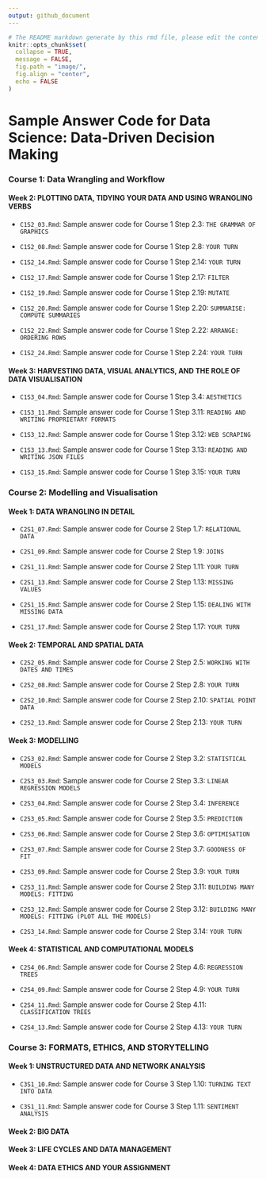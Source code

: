 ```yaml
---
output: github_document
---
```


```r
# The README markdown generate by this rmd file, please edit the content within this R markdown.
knitr::opts_chunk$set(
  collapse = TRUE,
  message = FALSE,
  fig.path = "image/",
  fig.align = "center",
  echo = FALSE
)
```

# Sample Answer Code for Data Science: Data-Driven Decision Making

### Course 1: Data Wrangling and Workflow

#### Week 2: PLOTTING DATA, TIDYING YOUR DATA AND USING WRANGLING VERBS

- `C1S2_03.Rmd`: Sample answer code for Course 1 Step 2.3: `THE GRAMMAR OF GRAPHICS`

- `C1S2_08.Rmd`: Sample answer code for Course 1 Step 2.8: `YOUR TURN`

- `C1S2_14.Rmd`: Sample answer code for Course 1 Step 2.14: `YOUR TURN`

- `C1S2_17.Rmd`: Sample answer code for Course 1 Step 2.17: `FILTER`

- `C1S2_19.Rmd`: Sample answer code for Course 1 Step 2.19: `MUTATE`

- `C1S2_20.Rmd`: Sample answer code for Course 1 Step 2.20: `SUMMARISE: COMPUTE SUMMARIES`

- `C1S2_22.Rmd`: Sample answer code for Course 1 Step 2.22: `ARRANGE: ORDERING ROWS`

- `C1S2_24.Rmd`: Sample answer code for Course 1 Step 2.24: `YOUR TURN`

#### Week 3: HARVESTING DATA, VISUAL ANALYTICS, AND THE ROLE OF DATA VISUALISATION

- `C1S3_04.Rmd`: Sample answer code for Course 1 Step 3.4: `AESTHETICS`

- `C1S3_11.Rmd`: Sample answer code for Course 1 Step 3.11: `READING AND WRITING PROPRIETARY FORMATS`

- `C1S3_12.Rmd`: Sample answer code for Course 1 Step 3.12: `WEB SCRAPING`

- `C1S3_13.Rmd`: Sample answer code for Course 1 Step 3.13: `READING AND WRITING JSON FILES`

- `C1S3_15.Rmd`: Sample answer code for Course 1 Step 3.15: `YOUR TURN`


### Course 2: Modelling and Visualisation

#### Week 1: DATA WRANGLING IN DETAIL

- `C2S1_07.Rmd`: Sample answer code for Course 2 Step 1.7: `RELATIONAL DATA`

- `C2S1_09.Rmd`: Sample answer code for Course 2 Step 1.9: `JOINS`

- `C2S1_11.Rmd`: Sample answer code for Course 2 Step 1.11: `YOUR TURN`

- `C2S1_13.Rmd`: Sample answer code for Course 2 Step 1.13: `MISSING VALUES`

- `C2S1_15.Rmd`: Sample answer code for Course 2 Step 1.15: `DEALING WITH MISSING DATA`

- `C2S1_17.Rmd`: Sample answer code for Course 2 Step 1.17: `YOUR TURN`

#### Week 2: TEMPORAL AND SPATIAL DATA

- `C2S2_05.Rmd`: Sample answer code for Course 2 Step 2.5: `WORKING WITH DATES AND TIMES`

- `C2S2_08.Rmd`: Sample answer code for Course 2 Step 2.8: `YOUR TURN`

- `C2S2_10.Rmd`: Sample answer code for Course 2 Step 2.10: `SPATIAL POINT DATA`

- `C2S2_13.Rmd`: Sample answer code for Course 2 Step 2.13: `YOUR TURN`

#### Week 3: MODELLING

- `C2S3_02.Rmd`: Sample answer code for Course 2 Step 3.2: `STATISTICAL MODELS`

- `C2S3_03.Rmd`: Sample answer code for Course 2 Step 3.3: `LINEAR REGRESSION MODELS`

- `C2S3_04.Rmd`: Sample answer code for Course 2 Step 3.4: `INFERENCE`

- `C2S3_05.Rmd`: Sample answer code for Course 2 Step 3.5: `PREDICTION`

- `C2S3_06.Rmd`: Sample answer code for Course 2 Step 3.6: `OPTIMISATION`

- `C2S3_07.Rmd`: Sample answer code for Course 2 Step 3.7: `GOODNESS OF FIT`

- `C2S3_09.Rmd`: Sample answer code for Course 2 Step 3.9: `YOUR TURN`

- `C2S3_11.Rmd`: Sample answer code for Course 2 Step 3.11: `BUILDING MANY MODELS: FITTING`

- `C2S3_12.Rmd`: Sample answer code for Course 2 Step 3.12: `BUILDING MANY MODELS: FITTING (PLOT ALL THE MODELS)`

- `C2S3_14.Rmd`: Sample answer code for Course 2 Step 3.14: `YOUR TURN`

#### Week 4: STATISTICAL AND COMPUTATIONAL MODELS

- `C2S4_06.Rmd`: Sample answer code for Course 2 Step 4.6: `REGRESSION TREES`

- `C2S4_09.Rmd`: Sample answer code for Course 2 Step 4.9: `YOUR TURN`

- `C2S4_11.Rmd`: Sample answer code for Course 2 Step 4.11: `CLASSIFICATION TREES`

- `C2S4_13.Rmd`: Sample answer code for Course 2 Step 4.13: `YOUR TURN`


### Course 3: FORMATS, ETHICS, AND STORYTELLING

#### Week 1: UNSTRUCTURED DATA AND NETWORK ANALYSIS

- `C3S1_10.Rmd`: Sample answer code for Course 3 Step 1.10: `TURNING TEXT INTO DATA`

- `C3S1_11.Rmd`: Sample answer code for Course 3 Step 1.11: `SENTIMENT ANALYSIS`


#### Week 2: BIG DATA



#### Week 3: LIFE CYCLES AND DATA MANAGEMENT




#### Week 4: DATA ETHICS AND YOUR ASSIGNMENT







